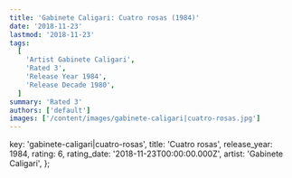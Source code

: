 ```yaml
---
title: 'Gabinete Caligari: Cuatro rosas (1984)'
date: '2018-11-23'
lastmod: '2018-11-23'
tags:
  [
    'Artist Gabinete Caligari',
    'Rated 3',
    'Release Year 1984',
    'Release Decade 1980',
  ]
summary: 'Rated 3'
authors: ['default']
images: ['/content/images/gabinete-caligari|cuatro-rosas.jpg']
---
```


  key: 'gabinete-caligari|cuatro-rosas',
  title: 'Cuatro rosas',
  release_year: 1984,
  rating: 6,
  rating_date: '2018-11-23T00:00:00.000Z',
  artist: 'Gabinete Caligari',
};

<MusicRating data={data} />
